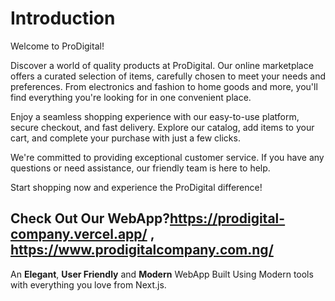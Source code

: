 # Introduction
 
Welcome to ProDigital!

Discover a world of quality products at ProDigital. Our online marketplace offers a curated selection of items, carefully chosen to meet your needs and preferences. From electronics and fashion to home goods and more, you'll find everything you're looking for in one convenient place.

Enjoy a seamless shopping experience with our easy-to-use platform, secure checkout, and fast delivery. Explore our catalog, add items to your cart, and complete your purchase with just a few clicks.

We're committed to providing exceptional customer service. If you have any questions or need assistance, our friendly team is here to help.   

Start shopping now and experience the ProDigital difference!
## Check Out Our WebApp?https://prodigital-company.vercel.app/ , https://www.prodigitalcompany.com.ng/

An **Elegant**, **User Friendly** and **Modern** WebApp Built Using Modern tools with everything you love from Next.js.

 
